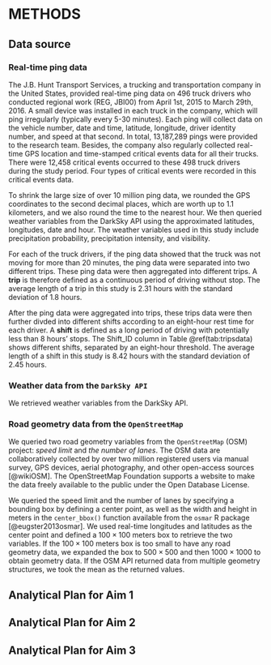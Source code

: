 METHODS
=======

Data source
-----------

### Real-time ping data

The J.B. Hunt Transport Services, a trucking and transportation company in the United States, provided real-time ping data on 496 truck drivers who conducted regional work (REG, JBI00) from April 1st, 2015 to March 29th, 2016. A small device was installed in each truck in the company, which will ping irregularly (typically every 5-30 minutes). Each ping will collect data on the vehicle number, date and time, latitude, longitude, driver identity number, and speed at that second. In total, 13,187,289 pings were provided to the research team. Besides, the company also regularly collected real-time GPS location and time-stamped critical events data for all their trucks. There were 12,458 critical events occurred to these 498 truck drivers during the study period. Four types of critical events were recorded in this critical events data.


To shrink the large size of over 10 million ping data, we rounded the GPS coordinates to the second decimal places, which are worth up to 1.1 kilometers, and we also round the time to the nearest hour. We then queried weather variables from the DarkSky API using the approximated latitudes, longitudes, date and hour. The weather variables used in this study include precipitation probability, precipitation intensity, and visibility.

For each of the truck drivers, if the ping data showed that the truck was not moving for more than 20 minutes, the ping data were separated into two different trips. These ping data were then aggregated into different trips. A **trip** is therefore defined as a continuous period of driving without stop. The average length of a trip in this study is 2.31 hours with the standard deviation of 1.8 hours.

After the ping data were aggregated into trips, these trips data were then further divded into different shifts according to an eight-hour rest time for each driver. A **shift** is defined as a long period of driving with potentially less than 8 hours' stops. The Shift_ID column in Table \@ref(tab:tripsdata) shows different shifts, separated by an eight-hour threshold. The average length of a shift in this study is 8.42 hours with the standard deviation of 2.45 hours.

### Weather data from the `DarkSky API`

We retrieved weather variables from the DarkSky API.


### Road geometry data from the `OpenStreetMap`

We queried two road geometry variables from the `OpenStreetMap` (OSM) project: *speed limit* and *the number of lanes*. The OSM data are collaboratively collected by over two million registered users via manual survey, GPS devices, aerial photography, and other open-access sources [@wikiOSM]. The OpenStreetMap Foundation supports a website to make the data freely available to the public under the Open Database License. 

We queried the speed limit and the number of lanes by specifying a bounding box by defining a center point, as well as the width and height in meters in the `center_bbox()` function available from the `osmar` R package [@eugster2013osmar]. We used real-time longitudes and latitudes as the center point and defined a $100\times100$ meters box to retrieve the two variables. If the $100\times100$ meters box is too small to have any road geometry data, we expanded the box to $500\times500$ and then $1000\times1000$ to obtain geometry data. If the OSM API returned data from multiple geometry structures, we took the mean as the returned values. 






Analytical Plan for Aim 1
-------------------------


Analytical Plan for Aim 2
-------------------------




Analytical Plan for Aim 3
-------------------------


